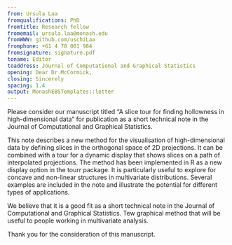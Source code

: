 ```yaml
---
from: Ursula Laa
fromqualifications: PhD
fromtitle: Research fellow
fromemail: ursula.laa@monash.edu
fromWWW: github.com/uschiLaa
fromphone: +61 4 78 001 984
fromsignature: signature.pdf
toname: Editor
toaddress: Journal of Computational and Graphical Statistics
opening: Dear Dr McCormick,
closing: Sincerely
spacing: 1.4
output: MonashEBSTemplates::letter
---
```


Please consider our manuscript titled "A slice tour for finding hollowness in high-dimensional data" for publication as a short technical note in the Journal of Computational and Graphical Statistics.

This note describes a new method for the visualisation of high-dimensional data by defining slices in the orthogonal space of 2D projections. It can be combined with a tour for a dynamic display that shows slices on a path of interpolated projections. The method has been implemented in R as a new display option in the tourr package. It is particularly useful to explore for concave and non-linear structures in multivariate distributions. Several examples are included in the note and illustrate the potential for different types of applications.

We believe that it is a good fit as a short technical note in the Journal of Computational and Graphical Statistics. Tew graphical method that will be useful to people working in multivariate analysis.

Thank you for the consideration of this manuscript.